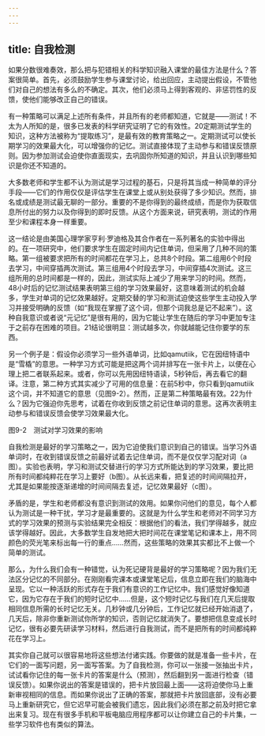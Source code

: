 ```yaml
---
---
---
```

title: 自我检测
---




如果分数很难奏效，那么把与犯错相关的科学知识融入课堂的最佳方法是什么？答案很简单。首先，必须鼓励学生参与课堂讨论，给出回应，主动提出假设，不管他们对自己的想法有多么的不确定。其次，他们必须马上得到客观的、非惩罚性的反馈，使他们能够改正自己的错误。

有一种策略可以满足上述所有条件，并且所有的老师都知道，它就是——测试！不太为人所知的是，很多已发表的科学研究证明了它的有效性。20定期测试学生的知识，这种方法被称为“提取练习”，是最有效的教育策略之一。定期测试可以使长期学习的效果最大化，可以增强你的记忆。测试直接体现了主动参与和错误反馈原则。因为参加测试会迫使你直面现实，去巩固你所知道的知识，并且认识到哪些知识是你还不知道的。

大多数老师和学生都不认为测试是学习过程的基石，只是将其当成一种简单的评分手段——它们的作用仅仅是评估学生在课堂上或从别处获得了多少知识。然而，排名或成绩是测试最无聊的一部分。重要的不是你得到的最终成绩，而是你为获取信息所付出的努力以及你得到的即时反馈。从这个方面来说，研究表明，测试的作用至少和课程本身一样重要。

这一结论是由美国心理学家亨利·罗迪格及其合作者在一系列著名的实验中得出的。在一项研究中，他们要求学生在固定时间内记住单词，但采用了几种不同的策略。第一组被要求把所有的时间都花在学习上，总共8个时段。第二组用6个时段去学习，中间穿插两次测试。第三组用4个时段去学习，中间穿插4次测试。这三组所用的总时间都是一样的，因此，测试实际上减少了用来学习的时间。然而，48小时后的记忆测试结果表明第三组的学习效果最好，这意味着测试的机会越多，学生对单词的记忆效果越好。定期交替的学习和测试迫使这些学生主动投入学习并接受明确的反馈（如“我现在掌握了这个词，但那个词我总是记不起来”）。这种自我意识或者说“元记忆”是很有用的，因为它能让学生在随后的学习中更加专注于之前存在困难的项目。21结论很明显：测试越多次，你就越能记住你要学的东西。

另一个例子是：假设你必须学习一些外语单词，比如qamutiik，它在因纽特语中是“雪橇”的意思。一种学习方式可能是把这两个词并排写在一张卡片上，以便在心理上把二者联系起来。或者，你可以先用因纽特语读，5秒钟后，再去看它的翻译。注意，第二种方式其实减少了可用的信息量：在前5秒中，你只看到qamutiik这个词，并不知道它的意思（见图9-2）。然而，正是第二种策略最有效。22为什么？因为它强迫你先思考，试着在你收到反馈之前记住单词的意思。这再次表明主动参与和错误反馈会使学习效果最大化。

图9-2　测试对学习效果的影响

自我检测是最好的学习策略之一，因为它迫使我们意识到自己的错误。当学习外语单词时，在收到错误反馈之前最好试着去记住单词，而不是仅仅学习配对词（a图）。实验也表明，学习和测试交替进行的学习方式所能达到的学习效果，要比把所有时间都纯粹花在学习上要好（b图）。从长远来看，把复述的时间间隔拉开，尤其是如果能按逐渐递增的时间间隔去复述，记忆效果最好（c图）。



矛盾的是，学生和老师都没有意识到测试的效用。如果你问他们的意见，每个人都认为测试是一种干扰，学习才是最重要的。这就是为什么学生和老师对不同学习方式的学习效果的预测与实验结果完全相反：根据他们的看法，我们学得越多，就应该学得越好。因此，大多数学生自发地把大把时间花在课堂笔记和课本上，用不同颜色的荧光笔来标出每一行的重点……然而，这些策略的效果其实都比不上做一个简单的测试。

那么，为什么我们会有一种错觉，认为死记硬背是最好的学习策略呢？因为我们无法区分记忆的不同部分。在刚刚看完课本或课堂笔记后，信息立即在我们的脑海中呈现。它以一种活跃的形式存在于我们有意识的工作记忆中。我们感觉好像知道它，因为它存在于我们的短时记忆中……但是，这个短时记忆与我们在几天后提取相同信息所需的长时记忆无关。几秒钟或几分钟后，工作记忆就已经开始消退了，几天后，除非你重新测试你所学的知识，否则记忆就消失了。要想把信息变成长时记忆，很有必要先研读学习材料，然后进行自我测试，而不是把所有的时间都纯粹花在学习上。

其实你自己就可以很容易地将这些想法付诸实践。你要做的就是准备一些卡片，在它们的一面写问题，另一面写答案。为了自我检测，你可以一张接一张抽出卡片，试试看你记住的每一张卡片的答案是什么（预测），然后翻到另一面进行检查（错误反馈）。如果你说出的答案是错误的，把卡片放回最上面——这将迫使你马上重新审视相同的信息。而如果你说出了正确的答案，那就把卡片放回底部，没有必要马上重新研究它，但它迟早可能会被我们遗忘，因此我们必须在那之前及时把它拿出来复习。现在有很多手机和平板电脑应用程序都可以让你建立自己的卡片集，一些学习软件也有类似的算法。